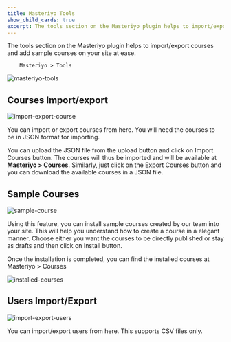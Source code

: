 ```yaml
---
title: Masteriyo Tools
show_child_cards: true
excerpt: The tools section on the Masteriyo plugin helps to import/export courses and add sample courses on your site at ease.
---
```


The tools section on the Masteriyo plugin helps to import/export courses and add sample courses on your site at ease.

        Masteriyo > Tools


![masteriyo-tools](https://github.com/Masteriyo/masteriyo-docs/assets/75772539/8cfc9da4-24e3-42a3-936f-8b64328da1bb)

## Courses Import/export

![import-export-course](https://github.com/Masteriyo/masteriyo-docs/assets/75772539/a31f51aa-ea86-4eb8-b5dc-fad8247e4586)


You can import or export courses from here. You will need the courses to be in JSON format for importing.

You can upload the JSON file from the upload button and click on Import Courses button. The courses will thus be imported and will be available at **Masteriyo > Courses**.
Similarly, just click on the Export Courses button and you can download the available courses in a JSON file.

## Sample Courses

![sample-course](https://github.com/Masteriyo/masteriyo-docs/assets/75772539/0e9a15bd-669f-4c76-83fa-72cb91f65f33)

Using this feature, you can install sample courses created by our team into your site. This will help you understand how to create a course in a elegant manner. Choose either you want the courses to be directly published or stay as drafts and then click on Install button.

Once the installation is completed, you can find the installed courses at Masteriyo > Courses

![installed-courses](https://github.com/Masteriyo/masteriyo-docs/assets/75772539/78abc061-c682-403b-8045-2dd6d5679364)
 
## Users Import/Export

![import-export-users](https://github.com/Masteriyo/masteriyo-docs/assets/75772539/d4e3165e-6c4e-4fda-ae01-0c1b03d47ad5)

You can import/export users from here. This supports CSV files only.

